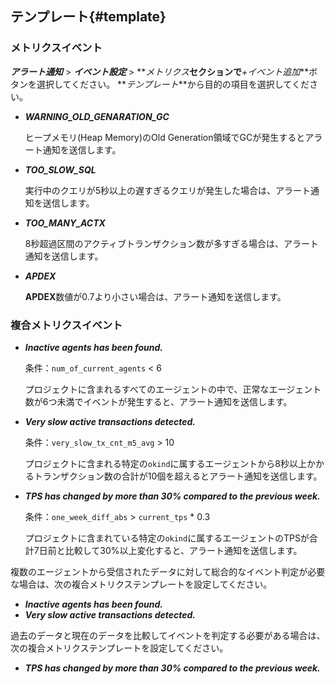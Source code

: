 ## テンプレート{#template}

### メトリクスイベント

**_アラート通知_** > **_イベント設定_** > **_メトリクス_**セクションで**_+イベント追加_**ボタンを選択してください。 **_テンプレート_**から目的の項目を選択してください。

-   **_WARNING_OLD_GENARATION_GC_**

    ヒープメモリ(Heap Memory)のOld Generation領域でGCが発生するとアラート通知を送信します。

-   **_TOO_SLOW_SQL_**

    実行中のクエリが5秒以上の遅すぎるクエリが発生した場合は、アラート通知を送信します。

-   **_TOO_MANY_ACTX_**

    8秒超過区間のアクティブトランザクション数が多すぎる場合は、アラート通知を送信します。

-   **_APDEX_**

    **APDEX**数値が0.7より小さい場合は、アラート通知を送信します。

### 複合メトリクスイベント

-   **_Inactive agents has been found._**

    条件：`num_of_current_agents` \< 6

    プロジェクトに含まれるすべてのエージェントの中で、正常なエージェント数が6つ未満でイベントが発生すると、アラート通知を送信します。

-   **_Very slow active transactions detected._**

    条件：`very_slow_tx_cnt_m5_avg` > 10

    プロジェクトに含まれる特定の`okind`に属するエージェントから8秒以上かかるトランザクション数の合計が10個を超えるとアラート通知を送信します。

-   **_TPS has changed by more than 30% compared to the previous week._**

    条件：`one_week_diff_abs` > `current_tps` \* 0.3

    プロジェクトに含まれている特定の`okind`に属するエージェントのTPSが合計7日前と比較して30%以上変化すると、アラート通知を送信します。

複数のエージェントから受信されたデータに対して総合的なイベント判定が必要な場合は、次の複合メトリクステンプレートを設定してください。

-   **_Inactive agents has been found._**
-   **_Very slow active transactions detected._**

過去のデータと現在のデータを比較してイベントを判定する必要がある場合は、次の複合メトリクステンプレートを設定してください。

-   **_TPS has changed by more than 30% compared to the previous week._**
